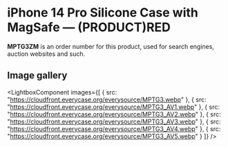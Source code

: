 
# iPhone 14 Pro Silicone Case with MagSafe — (PRODUCT)RED

<Callout type='info' emoji='👉🏻'>**MPTG3ZM** is an order number for this product, used for search engines, auction websites and such.</Callout>

## Image gallery

<LightboxComponent
    images={[
      {
        src: "https://cloudfront.everycase.org/everysource/MPTG3.webp"
      },
      {
        src: "https://cloudfront.everycase.org/everysource/MPTG3_AV1.webp"
      },
      {
        src: "https://cloudfront.everycase.org/everysource/MPTG3_AV2.webp"
      },
      {
        src: "https://cloudfront.everycase.org/everysource/MPTG3_AV3.webp"
      },
      {
        src: "https://cloudfront.everycase.org/everysource/MPTG3_AV4.webp"
      },
      {
        src: "https://cloudfront.everycase.org/everysource/MPTG3_AV5.webp"
      }
    ]}
  />
